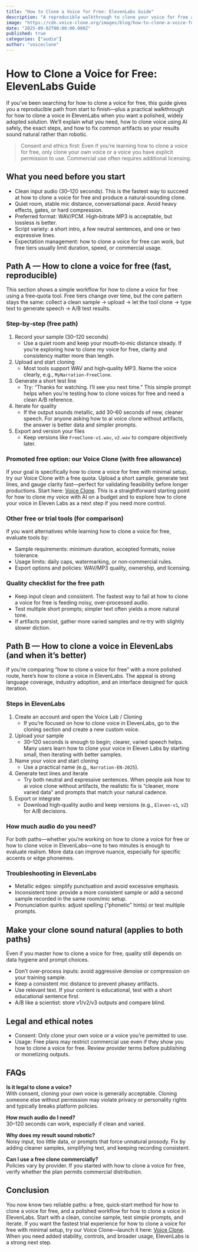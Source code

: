 ```yaml
---
title: "How to Clone a Voice for Free: ElevenLabs Guide"
description: "A reproducible walkthrough to clone your voice for free and with ElevenLabs—what you need, exact steps, quality tips, and legal notes."
image: "https://cdn.voice-clone.org/images/blog/how-to-clone-a-voice-for-free.png"
date: "2025-09-02T00:00:00.000Z"
published: true
categories: ["audio"]
author: "voiceclone"
---
```


# How to Clone a Voice for Free: ElevenLabs Guide

If you’ve been searching for how to clone a voice for free, this guide gives you a reproducible path from start to finish—plus a practical walkthrough for how to clone a voice in ElevenLabs when you want a polished, widely adopted solution. We’ll explain what you need, how to clone voice using AI safely, the exact steps, and how to fix common artifacts so your results sound natural rather than robotic.

> Consent and ethics first: Even if you’re learning how to clone a voice for free, only clone your own voice or a voice you have explicit permission to use. Commercial use often requires additional licensing.

## What you need before you start

- Clean input audio (30–120 seconds). This is the fastest way to succeed at how to clone a voice for free and produce a natural‑sounding clone.
- Quiet room, stable mic distance, conversational pace. Avoid heavy effects, gates, or hard compression.
- Preferred format: WAV/PCM. High‑bitrate MP3 is acceptable, but lossless is better.
- Script variety: a short intro, a few neutral sentences, and one or two expressive lines.
- Expectation management: how to clone a voice for free can work, but free tiers usually limit duration, speed, or commercial usage.

## Path A — How to clone a voice for free (fast, reproducible)

This section shows a simple workflow for how to clone a voice for free using a free‑quota tool. Free tiers change over time, but the core pattern stays the same: collect a clean sample → upload → let the tool clone → type text to generate speech → A/B test results.

### Step‑by‑step (free path)

1. Record your sample (30–120 seconds)
   - Use a quiet room and keep your mouth‑to‑mic distance steady. If you’re exploring how to clone my voice for free, clarity and consistency matter more than length.
2. Upload and start cloning
   - Most tools support WAV and high‑quality MP3. Name the voice clearly, e.g., `MyNarration‑FreeClone`.
3. Generate a short test line
   - Try: “Thanks for watching. I’ll see you next time.” This simple prompt helps when you’re testing how to clone voices for free and need a clean A/B reference.
4. Iterate for quality
   - If the output sounds metallic, add 30–60 seconds of new, cleaner speech. For anyone asking how to ai voice clone without artifacts, the answer is better data and simpler prompts.
5. Export and version your files
   - Keep versions like `FreeClone‑v1.wav`, `v2.wav` to compare objectively later.

### Promoted free option: our Voice Clone (with free allowance)

If your goal is specifically how to clone a voice for free with minimal setup, try our Voice Clone with a free quota. Upload a short sample, generate test lines, and gauge clarity fast—perfect for validating feasibility before longer productions. Start here: [Voice Clone](/). This is a straightforward starting point for how to clone my voice with AI on a budget and to explore how to clone your voice in Eleven Labs as a next step if you need more control.

### Other free or trial tools (for comparison)

If you want alternatives while learning how to clone a voice for free, evaluate tools by:
- Sample requirements: minimum duration, accepted formats, noise tolerance.
- Usage limits: daily caps, watermarking, or non‑commercial rules.
- Export options and policies: WAV/MP3 quality, ownership, and licensing.

### Quality checklist for the free path

- Keep input clean and consistent. The fastest way to fail at how to clone a voice for free is feeding noisy, over‑processed audio.
- Test multiple short prompts; simpler text often yields a more natural tone.
- If artifacts persist, gather more varied samples and re‑try with slightly slower diction.

## Path B — How to clone a voice in ElevenLabs (and when it’s better)

If you’re comparing “how to clone a voice for free” with a more polished route, here’s how to clone a voice in ElevenLabs. The appeal is strong language coverage, industry adoption, and an interface designed for quick iteration.

### Steps in ElevenLabs

1. Create an account and open the Voice Lab / Cloning
   - If you’re focused on how to clone voice in ElevenLabs, go to the cloning section and create a new custom voice.
2. Upload your sample
   - 30–120 seconds is enough to begin; clearer, varied speech helps. Many users learn how to clone your voice in Eleven Labs by starting small, then iterating with better samples.
3. Name your voice and start cloning
   - Use a practical name (e.g., `Narration‑EN‑2025`).
4. Generate test lines and iterate
   - Try both neutral and expressive sentences. When people ask how to ai voice clone without artifacts, the realistic fix is “cleaner, more varied data” and prompts that match your natural cadence.
5. Export or integrate
   - Download high‑quality audio and keep versions (e.g., `Eleven‑v1`, `v2`) for A/B decisions.

### How much audio do you need?

For both paths—whether you’re working on how to clone a voice for free or how to clone voice in ElevenLabs—one to two minutes is enough to evaluate realism. More data can improve nuance, especially for specific accents or edge phonemes.

### Troubleshooting in ElevenLabs

- Metallic edges: simplify punctuation and avoid excessive emphasis.
- Inconsistent tone: provide a more consistent sample or add a second sample recorded in the same room/mic setup.
- Pronunciation quirks: adjust spelling (“phonetic” hints) or test multiple prompts.

## Make your clone sound natural (applies to both paths)

Even if you master how to clone a voice for free, quality still depends on data hygiene and prompt choices.

- Don’t over‑process inputs: avoid aggressive denoise or compression on your training sample.
- Keep a consistent mic distance to prevent phasey artifacts.
- Use relevant text. If your content is educational, test with a short educational sentence first.
- A/B like a scientist: store v1/v2/v3 outputs and compare blind.

## Legal and ethical notes

- Consent: Only clone your own voice or a voice you’re permitted to use.
- Usage: Free plans may restrict commercial use even if they show you how to clone a voice for free. Review provider terms before publishing or monetizing outputs.

## FAQs

**Is it legal to clone a voice?**  
With consent, cloning your own voice is generally acceptable. Cloning someone else without permission may violate privacy or personality rights and typically breaks platform policies.

**How much audio do I need?**  
30–120 seconds can work, especially if clean and varied.

**Why does my result sound robotic?**  
Noisy input, too little data, or prompts that force unnatural prosody. Fix by adding cleaner samples, simplifying text, and keeping recording consistent.

**Can I use a free clone commercially?**  
Policies vary by provider. If you started with how to clone a voice for free, verify whether the plan permits commercial distribution.

## Conclusion

You now know two reliable paths: a free, quick‑start method for how to clone a voice for free, and a polished workflow for how to clone a voice in ElevenLabs. Start with a clean, concise sample, test simple prompts, and iterate. If you want the fastest trial experience for how to clone a voice for free with minimal setup, try our Voice Clone—launch it here: [Voice Clone](/). When you need added stability, controls, and broader usage, ElevenLabs is a strong next step.

